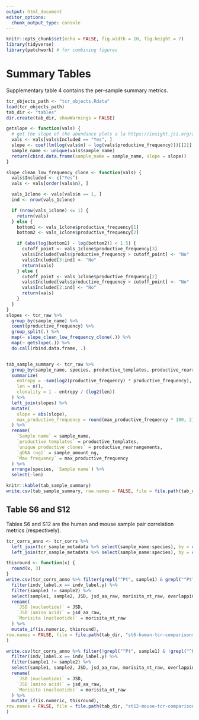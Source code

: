 ```yaml
---
output: html_document
editor_options: 
  chunk_output_type: console
---
```

```r
knitr::opts_chunk$set(echo = FALSE, fig.width = 10, fig.height = 7)
library(tidyverse)
library(patchwork) # for combining figures
```

# Summary Tables
Supplementary table 4 contains the per-sample summary metrics. 
```r
tcr_objects_path <- "tcr_objects.Rdata"
load(tcr_objects_path)
tab_dir <- "tables"
dir.create(tab_dir, showWarnings = FALSE)

getslope <- function(vals) {
  # get the slope of the abundance plots a la https://insight.jci.org/articles/view/121256
  vals <- vals[vals$Included == "Yes", ]
  slope <- coef(lm(log(vals$n) ~ log(vals$productive_frequency)))[[2]]
  sample_name <- unique(vals$sample_name)
  return(cbind.data.frame(sample_name = sample_name, slope = slope))
}

slope_clean_low_frequency_clone <- function(vals) {
  vals$Included <- c("Yes")
  vals <- vals[order(vals$n), ]

  vals_1clone <- vals[vals$n == 1, ]
  ind <- nrow(vals_1clone)

  if (nrow(vals_1clone) <= 1) {
    return(vals)
  } else {
    bottom1 <- vals_1clone$productive_frequency[1]
    bottom2 <- vals_1clone$productive_frequency[2]

    if (abs(log(bottom1) - log(bottom2)) < 1.5) {
      cutoff_point <- vals_1clone$productive_frequency[3]
      vals$Included[vals$productive_frequency > cutoff_point] <- "No"
      vals$Included[3:ind] <- "No"
      return(vals)
    } else {
      cutoff_point <- vals_1clone$productive_frequency[2]
      vals$Included[vals$productive_frequency > cutoff_point] <- "No"
      vals$Included[2:ind] <- "No"
      return(vals)
    }
  }
}
slopes <- tcr_raw %>%
  group_by(sample_name) %>%
  count(productive_frequency) %>%
  group_split(.) %>%
  map(~ slope_clean_low_frequency_clone(.)) %>%
  map(~ getslope(.)) %>%
  do.call(rbind.data.frame, .)


tab_sample_summary <- tcr_raw %>%
  group_by(sample_name, species, productive_templates, productive_rearrangements, sample_amount_ng, max_productive_frequency) %>%
  summarize(
    entropy = -sum(log2(productive_frequency) * productive_frequency),
    len = n(),
    clonality = 1 - entropy / (log2(len))
  ) %>%
  left_join(slopes) %>%
  mutate(
    slope = abs(slope),
    max_productive_frequency = round(max_productive_frequency * 100, 2)
  ) %>%
  rename(
    `Sample name` = sample_name,
    `productive templates` = productive_templates,
    `unique productive clones` = productive_rearrangements,
    `gDNA (ng)` = sample_amount_ng,
    `Max frequency` = max_productive_frequency
  ) %>%
  arrange(species, `Sample name`) %>%
  select(-len)

knitr::kable(tab_sample_summary)
write.csv(tab_sample_summary, row.names = FALSE, file = file.path(tab_dir, "st4.csv"))
```

## Table S6 and S12
Tables S6 and S12 are the human and mouse sample pair correlation metrics (respectively).  
```r
tcr_corrs_anno <- tcr_corrs %>%
  left_join(tcr_sample_metadata %>% select(sample_name:species), by = c("sample1" = "sample_name")) %>%
  left_join(tcr_sample_metadata %>% select(sample_name:species), by = c("sample2" = "sample_name"))

thisround <- function(x) {
  round(x, 3)
}
write.csv(tcr_corrs_anno %>% filter(grepl("^Pt", sample1) & grepl("^Pt", sample2)) %>%
  filter(indv_label.x == indv_label.y) %>%
  filter(sample1 != sample2) %>%
  select(sample1, sample2, JSD, jsd_aa_raw, morisita_nt_raw, overlapping_clones) %>%
  rename(
    `JSD (nucleotide)` = JSD,
    `JSD (amino acid)` = jsd_aa_raw,
    `Morisita (nucleotide)` = morisita_nt_raw
  ) %>%
  mutate_if(is.numeric, thisround),
row.names = FALSE, file = file.path(tab_dir, "st6-human-tcr-comparisons.csv")
)

write.csv(tcr_corrs_anno %>% filter(!grepl("^Pt", sample1) & !grepl("^Pt", sample2)) %>%
  filter(indv_label.x == indv_label.y) %>%
  filter(sample1 != sample2) %>%
  select(sample1, sample2, JSD, jsd_aa_raw, morisita_nt_raw, overlapping_clones) %>%
  rename(
    `JSD (nucleotide)` = JSD,
    `JSD (amino acid)` = jsd_aa_raw,
    `Morisita (nucleotide)` = morisita_nt_raw
  ) %>%
  mutate_if(is.numeric, thisround),
row.names = FALSE, file = file.path(tab_dir, "st12-mouse-tcr-comparisons.csv")
)
```


